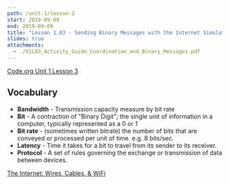 ```yaml
---
path: /unit-1/lesson-3
start: 2019-09-09
end: 2019-09-09
title: "Lesson 1.03 - Sending Binary Messages with the Internet Simulator"
slides: true
attachments:
  - ./U1L03_Activity_Guide_Coordination_and_Binary_Messages.pdf
---
```


[Code.org Unit 1 Lesson 3](https://studio.code.org/s/csp1-2019/stage/3/puzzle/2)

## Vocabulary 

- **Bandwidth** - Transmission capacity measure by bit rate
- **Bit** - A contraction of "Binary Digit"; the single unit of information in a computer, typically represented as a 0 or 1
- **Bit rate** - (sometimes written bitrate) the number of bits that are conveyed or processed per unit of time. e.g. 8 bits/sec.
- **Latency** - Time it takes for a bit to travel from its sender to its receiver.
- **Protocol** - A set of rules governing the exchange or transmission of data between devices.

[The Internet: Wires, Cables, & WiFi](https://www.youtube.com/watch?v=ZhEf7e4kopM)